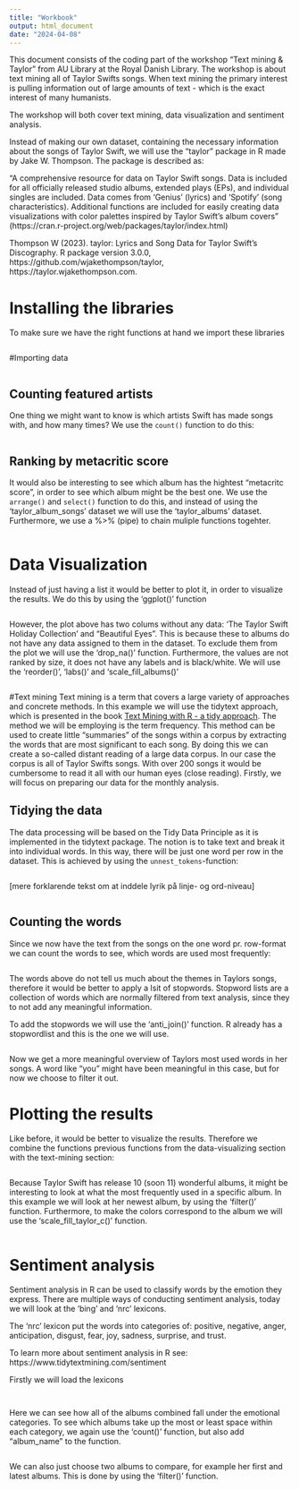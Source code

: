 ```yaml
---
title: "Workbook"
output: html_document
date: "2024-04-08"
---
```


This document consists of the coding part of the workshop "Text mining & Taylor" from AU Library at the Royal Danish Library. The workshop is about text mining all of Taylor Swifts songs. When text mining the primary interest is pulling information out of large amounts of text - which is the exact interest of many humanists.

The workshop will both cover text mining, data visualization and sentiment analysis. 

Instead of making our own dataset, containing the necessary information about the songs of Taylor Swift, we will use the "taylor" package in R made by Jake W. Thompson. The package is described as:

"A comprehensive resource for data on Taylor Swift songs. Data is included for all officially released studio albums, extended plays (EPs), and individual singles are included. Data comes from 'Genius' (lyrics) and 'Spotify' (song characteristics). Additional functions are included for easily creating data visualizations with color palettes inspired by Taylor Swift's album covers" (https://cran.r-project.org/web/packages/taylor/index.html)

Thompson W (2023). taylor: Lyrics and Song Data for Taylor Swift's Discography. R package version 3.0.0, https://github.com/wjakethompson/taylor, https://taylor.wjakethompson.com.



# Installing the libraries 
To make sure we have the right functions at hand we import these libraries
```r

```


#Importing data
```r

```


## Counting featured artists 
One thing we might want to know is which artists Swift has made songs with, and how many times?
We use the `count()` function to do this: 

```r

```


## Ranking by metacritic score
It would also be interesting to see which album has the hightest "metacritc score", in order to see which album might be the best one. We use the `arrange()` and `select()` function to do this, and instead of using the 'taylor_album_songs' dataset we will use the 'taylor_albums' dataset. Furthermore, we use a %>% (pipe) to chain muliple functions togehter.

```r

```

# Data Visualization
Instead of just having a list it would be better to plot it, in order to visualize the results.
We do this by using the 'ggplot()' function

```r

```

However, the plot above has two colums without any data: 'The Taylor Swift Holiday Collection' and "Beautiful Eyes". This is because these to albums do not have any data assigned to them in the dataset. To exclude them from the plot we will use the 'drop_na()' function. Furthermore, the values are not ranked by size, it does not have any labels and is black/white. We will use the 'reorder()', 'labs()' and 'scale_fill_albums()'
```r

```




#Text mining 
Text mining is a term that covers a large variety of approaches and concrete methods. In this example we will use the tidytext approach, which is presented in the book [Text Mining with R - a tidy approach](https://www.tidytextmining.com). The method we will be employing is the term frequency. This method can be used to create little "summaries" of the songs within a corpus by extracting the words that are most significant to each song. By doing this we can create a so-called distant reading of a large data corpus. In our case the corpus is all of Taylor Swifts songs. With over 200 songs it would be cumbersome to read it all with our human eyes (close reading). Firstly, we will focus on preparing our data for the monthly analysis. 


## Tidying the data
The data processing will be based on the Tidy Data Principle as it is implemented in the tidytext package. The notion is to take text and break it into individual words. In this way, there will be just one word per row in the dataset. This is achieved by using the `unnest_tokens`-function:
  
```r

```

[mere forklarende tekst om at inddele lyrik på linje- og ord-niveau]
```r

```


## Counting the words
Since we now have the text from the songs on the one word pr. row-format we can count the words to see, which words are used most frequently: 


```r

```
The words above do not tell us much about the themes in Taylors songs, therefore it would be better to apply a lsit of stopwords. Stopword lists are a collection of words which are normally filtered from text analysis, since they to not add any meaningful information. 

To add the stopwords we will use the 'anti_join()' function. R already has a stopwordlist and this is the one we will use. 


```r

```

Now we get a more meaningful overview of Taylors most used words in her songs. A word like "you" might have been meaningful in this case, but for now we choose to filter it out. 


# Plotting the results
Like before, it would be better to visualize the results. Therefore we combine the functions previous functions from the data-visualizing section with the text-mining section: 

```r

```

Because Taylor Swift has release 10 (soon 11) wonderful albums, it might be interesting to look at what the most frequently used in a specific album. In this example we will look at her newest album, by using the 'filter()' function. Furthermore, to make the colors correspond to the album we will use the 'scale_fill_taylor_c()' function.

```r

```

# Sentiment analysis 

Sentiment analysis in R can be used to classify words by the emotion they express. There are multiple ways of conducting sentiment analysis, today we will look at the 'bing' and 'nrc' lexicons. 

The 'nrc' lexicon put the words into categories of: positive, negative, anger, anticipation, disgust, fear, joy, sadness, surprise, and trust. 

To learn more about sentiment analysis in R see: https://www.tidytextmining.com/sentiment 

Firstly we will load the lexicons
```r

```


```r

```
Here we can see how all of the albums combined fall under the emotional categories. To see which albums take up the most or least space within each category, we again use the 'count()' function, but also add "album_name" to the function.

```r

```

We can also just choose two albums to compare, for example her first and latest albums. This is done by using the 'filter()' function. 
```r

```


